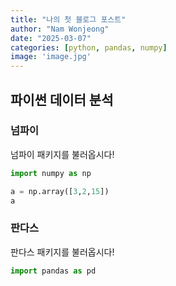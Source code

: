 ```yaml
---
title: "나의 첫 블로그 포스트"
author: "Nam Wonjeong"
date: "2025-03-07"
categories: [python, pandas, numpy]
image: 'image.jpg'
---
```


## 파이썬 데이터 분석

### 넘파이

넘파이 패키지를 불러옵시다!

```python
import numpy as np

a = np.array([3,2,15])
a
```

### 판다스

판다스 패키지를 불러옵시다!

```python
import pandas as pd

```